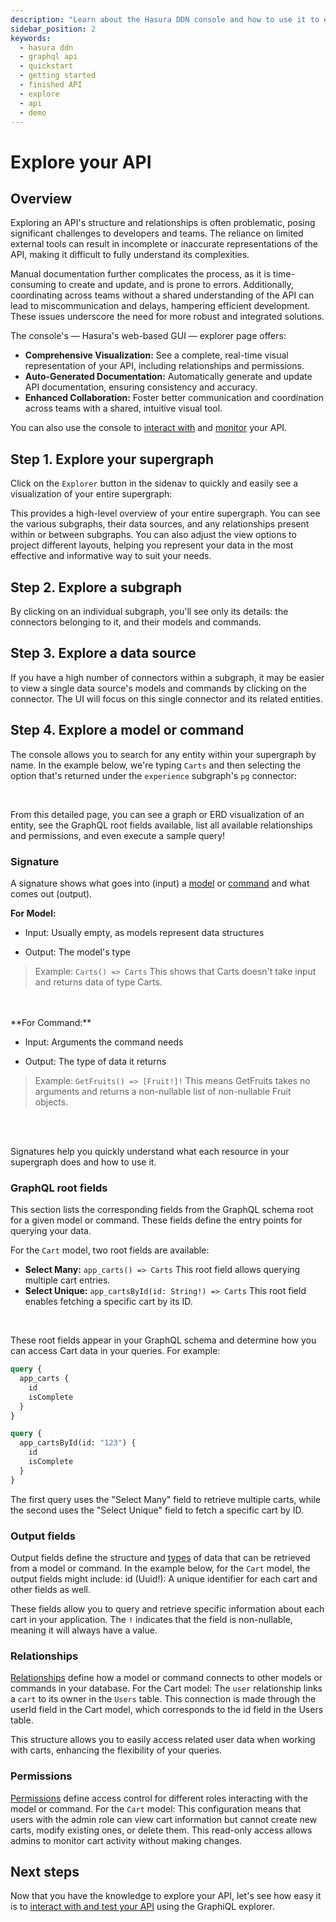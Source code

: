 ```yaml
---
description: "Learn about the Hasura DDN console and how to use it to explore a finished API."
sidebar_position: 2
keywords:
  - hasura ddn
  - graphql api
  - quickstart
  - getting started
  - finished API
  - explore
  - api
  - demo
---
```



# Explore your API

## Overview

Exploring an API's structure and relationships is often problematic, posing significant challenges to developers and
teams. The reliance on limited external tools can result in incomplete or inaccurate representations of the API, making
it difficult to fully understand its complexities.

Manual documentation further complicates the process, as it is time-consuming to create and update, and is prone to
errors. Additionally, coordinating across teams without a shared understanding of the API can lead to miscommunication
and delays, hampering efficient development. These issues underscore the need for more robust and integrated solutions.

The console's — Hasura's web-based GUI — explorer page offers:

- **Comprehensive Visualization:** See a complete, real-time visual representation of your API, including relationships
  and permissions.
- **Auto-Generated Documentation:** Automatically generate and update API documentation, ensuring consistency and
  accuracy.
- **Enhanced Collaboration:** Foster better communication and coordination across teams with a shared, intuitive visual
  tool.

You can also use the console to [interact with](/getting-started/explore/interact.mdx) and
[monitor](/getting-started/explore/monitor.mdx) your API.

## Step 1. Explore your supergraph

Click on the `Explorer` button in the sidenav to quickly and easily see a visualization of your entire supergraph:

<Thumbnail
  src="/img/get-started/supergraph-visualization.png"
  alt="Visualization of the entire supergraph"
  width="1000px"
/>

This provides a high-level overview of your entire supergraph. You can see the various subgraphs, their data sources,
and any relationships present within or between subgraphs. You can also adjust the view options to project different
layouts, helping you represent your data in the most effective and informative way to suit your needs.

## Step 2. Explore a subgraph

By clicking on an individual subgraph, you'll see only its details: the connectors belonging to it, and their models and
commands.

<Thumbnail src="/img/get-started/subgraph-visualization.png" alt="Visualization of a subgraph" width="1000px" />

## Step 3. Explore a data source

If you have a high number of connectors within a subgraph, it may be easier to view a single data source's models and
commands by clicking on the connector. The UI will focus on this single connector and its related entities.

<Thumbnail src="/img/get-started/source-visualization.png" alt="Visualization of a data source" width="1000px" />

## Step 4. Explore a model or command

The console allows you to search for any entity within your supergraph by name. In the example below, we're typing
`Carts` and then selecting the option that's returned under the `experience` subgraph's `pg` connector:

<Thumbnail src="/img/get-started/carts-visualization.png" alt="Visualization of the carts model" width="1000px" />

<br />

From this detailed page, you can see a graph or ERD visualization of an entity, see the GraphQL root fields available,
list all available relationships and permissions, and even execute a sample query!

### Signature

A signature shows what goes into (input) a [model](/supergraph-modeling/models.mdx) or
[command](/supergraph-modeling/commands.mdx) and what comes out (output).

**For Model:**

- Input: Usually empty, as models represent data structures

- Output: The model's type

> Example: `Carts() => Carts` This shows that Carts doesn't take input and returns data of type Carts.

<br />
<Thumbnail src="/img/get-started/model-signature.png" alt="Visualization of the carts model" width="1000px" />

<br />
**For Command:**

- Input: Arguments the command needs

- Output: The type of data it returns

> Example: `GetFruits() => [Fruit!]!` This means GetFruits takes no arguments and returns a non-nullable list of
> non-nullable Fruit objects.

<br />
<Thumbnail src="/img/get-started/command-signature.png" alt="Visualization of the carts model" width="1000px" />

<br />

Signatures help you quickly understand what each resource in your supergraph does and how to use it.

### GraphQL root fields

This section lists the corresponding fields from the GraphQL schema root for a given model or command. These fields
define the entry points for querying your data.

For the `Cart` model, two root fields are available:

- **Select Many:** `app_carts() => Carts` This root field allows querying multiple cart entries.
- **Select Unique:** `app_cartsById(id: String!) => Carts` This root field enables fetching a specific cart by its ID.

<Thumbnail src="/img/get-started/graphql-root-field.png" alt="Visualization of the carts model" width="1000px" />

<br />

These root fields appear in your GraphQL schema and determine how you can access Cart data in your queries. For example:

```graphql
query {
  app_carts {
    id
    isComplete
  }
}

query {
  app_cartsById(id: "123") {
    id
    isComplete
  }
}
```

The first query uses the "Select Many" field to retrieve multiple carts, while the second uses the "Select Unique" field
to fetch a specific cart by ID.

### Output fields

Output fields define the structure and [types](/supergraph-modeling/types.mdx) of data that can be retrieved from a
model or command. In the example below, for the `Cart` model, the output fields might include: id (Uuid!): A unique
identifier for each cart and other fields as well.

<Thumbnail src="/img/get-started/fields.png" alt="Visualization of the carts model" width="1000px" />

These fields allow you to query and retrieve specific information about each cart in your application. The `!` indicates
that the field is non-nullable, meaning it will always have a value.

### Relationships

[Relationships](/supergraph-modeling/relationships.mdx) define how a model or command connects to other models or
commands in your database. For the Cart model: The `user` relationship links a `cart` to its owner in the `Users` table.
This connection is made through the userId field in the Cart model, which corresponds to the id field in the Users
table.

<Thumbnail src="/img/get-started/relationships.png" alt="Visualization of the carts model" width="1000px" />

This structure allows you to easily access related user data when working with carts, enhancing the flexibility of your
queries.

### Permissions

[Permissions](/supergraph-modeling/permissions.mdx) define access control for different roles interacting with the model
or command. For the `Cart` model: This configuration means that users with the admin role can view cart information but
cannot create new carts, modify existing ones, or delete them. This read-only access allows admins to monitor cart
activity without making changes.

<Thumbnail src="/img/get-started/permissions.png" alt="Visualization of the carts model" width="1000px" />

## Next steps

Now that you have the knowledge to explore your API, let's see how easy it is to
[interact with and test your API](/getting-started/explore/interact.mdx) using the GraphiQL explorer.
